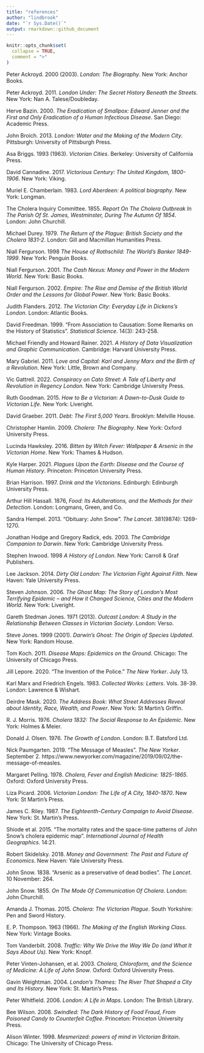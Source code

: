 ```yaml
---
title: "references"
author: "lindbrook"
date: "`r Sys.Date()`"
output: rmarkdown::github_document
---
```


```r
knitr::opts_chunk$set(
  collapse = TRUE,
  comment = ">"
)
```

Peter Ackroyd. 2000 (2003). _London: The Biography_. New York: Anchor Books.

Peter Ackroyd. 2011. _London Under: The Secret History Beneath the Streets_. New York: Nan A. Talese/Doubleday.

Herve Bazin. 2000. _The Eradication of Smallpox: Edward Jenner and the First and Only Eradication of a Human Infectious Disease_. San Diego: Academic Press.

John Broich. 2013. _London: Water and the Making of the Modern City_. Pittsburgh: University of Pittsburgh Press.

Asa Briggs. 1993 (1963). _Victorian Cities_. Berkeley: University of California Press.

David Cannadine. 2017. _Victorious Century: The United Kingdom, 1800-1906_. New York: Viking.

Muriel E. Chamberlain. 1983. _Lord Aberdeen: A political biography_. New York: Longman.

The Cholera Inquiry Committee. 1855. _Report On The Cholera Outbreak In The Parish Of St. James, Westminster, During The Autumn Of 1854_. London: John Churchill.

Michael Durey. 1979. _The Return of the Plague: British Society and the Cholera 1831-2_. London: Gill and Macmillan Humanities Press.

Niall Fergurson. 1998 _The House of Rothschild: The World's Banker 1849-1999_.  New York: Penguin Books.

Niall Fergurson. 2001. _The Cash Nexus: Money and Power in the Modern World_.  New York: Basic Books.

Niall Fergurson. 2002. _Empire: The Rise and Demise of the British World Order and the Lessons for Global Power_.  New York: Basic Books.

Judith Flanders. 2012. _The Victorian City: Everyday Life in Dickens's London_. London: Atlantic Books.

David Freedman. 1999. "From Association to Causation: Some Remarks on the History of Statistics". _Statistical Science_. 14(3): 243-258.

Michael Friendly and Howard Rainer. 2021. _A History of Data Visualization and Graphic Communication_. Cambridge: Harvard University Press.

Mary Gabriel. 2011. _Love and Capital: Karl and Jenny Marx and the Birth of a Revolution_. New York: Little, Brown and Company.

Vic Gattrell. 2022. _Conspiracy on Cato Street: A Tale of Liberty and Revolution in Regency London_. New York: Cambridge University Press.

Ruth Goodman. 2015. _How to Be a Victorian: A Dawn-to-Dusk Guide to Victorian Life_. New York: Liveright.

David Graeber. 2011. _Debt: The First 5,000 Years_. Brooklyn: Melville House.

Christopher Hamlin. 2009. _Cholera: The Biography_. New York: Oxford University Press.

Lucinda Hawksley. 2016. _Bitten by Witch Fever: Wallpaper & Arsenic in the Victorian Home_. New York: Thames & Hudson.

Kyle Harper. 2021. _Plagues Upon the Earth: Disease and the Course of Human History_. Princeton: Princeton University Press.

Brian Harrison. 1997. _Drink and the Victorians_. Edinburgh: Edinburgh University Press.

Arthur Hill Hassall. 1876, _Food: Its Adulterations, and the Methods for their Detection_. London: Longmans, Green, and Co.

Sandra Hempel. 2013. "Obituary: John Snow". _The Lancet_. 381(9874): 1269-1270.

Jonathan Hodge and Gregory Radick, eds. 2003. _The Cambridge Companion to Darwin_. New York: Cambridge University Press.

Stephen Inwood. 1998 _A History of London_. New York: Carroll & Graf Publishers.

Lee Jackson. 2014. _Dirty Old London: The Victorian Fight Against Filth_. New Haven: Yale University Press.

Steven Johnson. 2006. _The Ghost Map: The Story of London's Most Terrifying Epidemic – and How it Changed Science, Cities and the Modern World_. New York: Liveright.

Gareth Stedman Jones. 1971 (2013). _Outcast London: A Study in the Relationship Between Classes in Victorian Society_. London: Verso.

Steve Jones. 1999 (2001). _Darwin's Ghost: The Origin of Species Updated_. New York: Random House.

Tom Koch. 2011. _Disease Maps: Epidemics on the Ground_. Chicago: The University of Chicago Press.

Jill Lepore. 2020. "The Invention of the Police." _The New Yorker_. July 13.

Karl Marx and Friedrich Engels. 1983. _Collected Works: Letters_. Vols. 38-39. London: Lawrence & Wishart.

Deirdre Mask. 2020. _The Address Book: What Street Addresses Reveal about Identity, Race, Wealth, and Power_. New York: St Martin's Griffin.

R. J. Morris. 1976. _Cholera 1832: The Social Response to An Epidemic_. New York: Holmes & Meier.

Donald J. Olsen. 1976. _The Growth of London_. London: B.T. Batsford Ltd.

Nick Paumgarten. 2019. "The Message of Measles". _The New Yorker_. September 2. https://www.newyorker.com/magazine/2019/09/02/the-message-of-measles.

Margaret Pelling. 1978. _Cholera, Fever and English Medicine: 1825-1865_. Oxford: Oxford University Press.

Liza Picard. 2006. _Victorian London: The Life of A City, 1840-1870_. New York: St Martin's Press.

James C. Riley. 1987. _The Eighteenth-Century Campaign to Avoid Disease_. New York: St. Martin's Press.

Shiode et al. 2015. "The mortality rates and the space-time patterns of John Snow’s cholera epidemic map". _International Journal of Health Geographics_. 14:21.

Robert Skidelsky. 2018. _Money and Government: The Past and Future of Economics_. New Haven: Yale University Press.

John Snow. 1838. "Arsenic as a preservative of dead bodies". _The Lancet_. 10 November: 264.

John Snow. 1855. _On The Mode Of Communication Of Cholera_. London: John Churchill.

Amanda J. Thomas. 2015. _Cholera: The Victorian Plague_. South Yorkshire: Pen and Sword History.

E. P. Thompson. 1963 (1966). _The Making of the English Working Class_. New York: Vintage Books.

Tom Vanderbilt. 2008. _Traffic: Why We Drive the Way We Do (and What It Says About Us)_. New York: Knopf.

Peter Vinten-Johansen, et al. 2003. _Cholera, Chloroform, and the Science of Medicine: A Life of John Snow_. Oxford: Oxford University Press.

Gavin Weightman. 2004. _London's Thames: The River That Shaped a City and Its History_. New York: St. Martin's Press.

Peter Whitfield. 2006. _London: A Life in Maps_. London: The British Library.

Bee Wilson. 2008. _Swindled: The Dark History of Food Fraud, From Poisoned Candy to Counterfeit Coffee_. Princeton: Princeton University Press.

Alison Winter. 1998. _Mesmerized: powers of mind in Victorian Britain_. Chicago: The University of Chicago Press.
